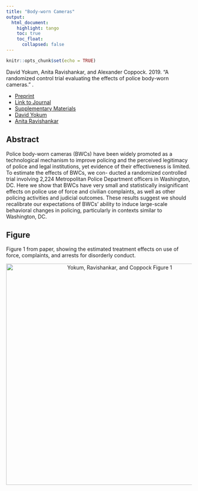 ```yaml
---
title: "Body-worn Cameras"
output: 
  html_document:
    highlight: tango
    toc: true
    toc_float:
      collapsed: false
---
```


```r
knitr::opts_chunk$set(echo = TRUE)
```

David Yokum, Anita Ravishankar, and Alexander Coppock. 2019. "A randomized control trial evaluating the effects of police body-worn cameras." \textit{Proceedings of the National Academy of Sciences}.

- [Preprint](https://bwc.thelab.dc.gov/TheLabDC_MPD_BWC_Working_Paper_10.20.17.pdf)
- [Link to Journal](https://www.pnas.org/content/early/2019/05/06/1814773116)
- [Supplementary Materials](papers/YRC_BWC_appendix.pdf)
- [David Yokum](https://thelab.dc.gov/david.html)
- [Anita Ravishankar](http://fordschool.umich.edu/phd-students/anita-ravishankar)

## Abstract

Police body-worn cameras (BWCs) have been widely promoted as a technological mechanism to improve policing and the perceived legitimacy of police and legal institutions, yet evidence of their effectiveness is limited. To estimate the effects of BWCs, we con- ducted a randomized controlled trial involving 2,224 Metropolitan Police Department officers in Washington, DC. Here we show that BWCs have very small and statistically insignificant effects on police use of force and civilian complaints, as well as other policing activities and judicial outcomes. These results suggest we should recalibrate our expectations of BWCs’ ability to induce large-scale behavioral changes in policing, particularly in contexts similar to Washington, DC.

## Figure

Figure 1 from paper, showing the estimated treatment effects on use of force, complaints, and arrests for disorderly conduct.

<center><img src="images/YRC_BWC_figure.png" alt="Yokum, Ravishankar, and Coppock Figure 1" width="600"></center>

